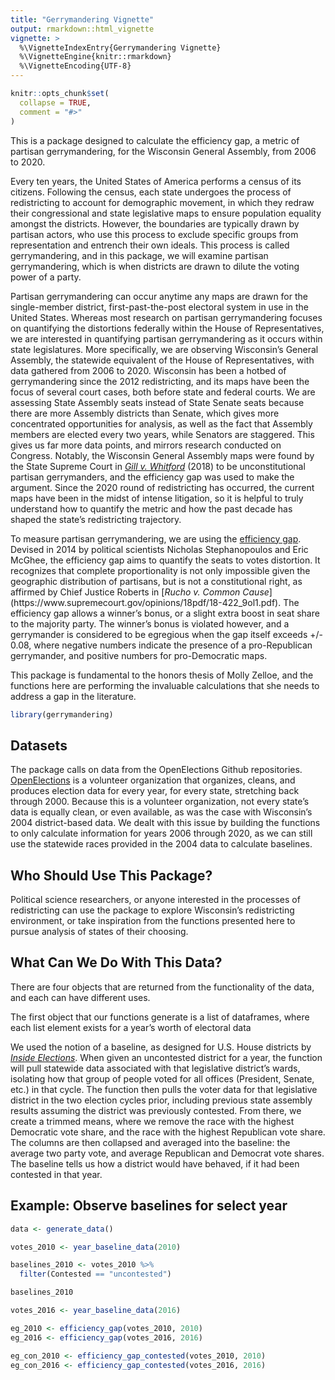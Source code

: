 ```yaml
---
title: "Gerrymandering Vignette"
output: rmarkdown::html_vignette
vignette: >
  %\VignetteIndexEntry{Gerrymandering Vignette}
  %\VignetteEngine{knitr::rmarkdown}
  %\VignetteEncoding{UTF-8}
---
```


```r
knitr::opts_chunk$set(
  collapse = TRUE,
  comment = "#>"
)
```

This is a package designed to calculate the efficiency gap, a metric of partisan gerrymandering, for the Wisconsin General Assembly, from 2006 to 2020. 

Every ten years, the United States of America performs a census of its citizens. Following the census, each state undergoes the process of redistricting to account for demographic movement, in which they redraw their congressional and state legislative maps to ensure population equality amongst the districts. However, the boundaries are typically drawn by partisan actors, who use this process to exclude specific groups from representation and entrench their own ideals. This process is called gerrymandering, and in this package, we will examine partisan gerrymandering, which is when districts are drawn to dilute the voting power of a party. 

Partisan gerrymandering can occur anytime any maps are drawn for the single-member district, first-past-the-post electoral system in use in the United States. Whereas most research on partisan gerrymandering focuses on quantifying the distortions federally within the House of Representatives, we are interested in quantifying partisan gerrymandering as it occurs within state legislatures. More specifically, we are observing Wisconsin's General Assembly, the statewide equivalent of the House of Representatives, with data gathered from 2006 to 2020. Wisconsin has been a hotbed of gerrymandering since the 2012 redistricting, and its maps have been the focus of several court cases, both before state and federal courts. We are assessing State Assembly seats instead of State Senate seats because there are more Assembly districts than Senate, which gives more concentrated opportunities for analysis, as well as the fact that Assembly members are elected every two years, while Senators are staggered. This gives us far more data points, and mirrors research conducted on Congress. Notably, the Wisconsin General Assembly maps were found by the State Supreme Court in [*Gill v. Whitford*](https://www.supremecourt.gov/opinions/17pdf/16-1161_dc8f.pdf) (2018) to be unconstitutional partisan gerrymanders, and the efficiency gap was used to make the argument. Since the 2020 round of redistricting has occurred, the current maps have been in the midst of intense litigation, so it is helpful to truly understand how to quantify the metric and how the past decade has shaped the state's redistricting trajectory. 

To measure partisan gerrymandering, we are using the [efficiency gap](https://chicagounbound.uchicago.edu/cgi/viewcontent.cgi?article=1946&context=public_law_and_legal_theory). Devised in 2014 by political scientists Nicholas Stephanopoulos and Eric McGhee, the efficiency gap aims to quantify the seats to votes distortion. It recognizes that complete proportionality is not only impossible given the geographic distribution of partisans, but is not a constitutional right, as affirmed by Chief Justice Roberts in [*Rucho v. Common Cause*] (https://www.supremecourt.gov/opinions/18pdf/18-422_9ol1.pdf). The efficiency gap allows a winner's bonus, or a slight extra boost in seat share to the majority party. The winner's bonus is violated however, and a gerrymander is considered to be egregious when the gap itself exceeds +/- 0.08, where negative numbers indicate the presence of a pro-Republican gerrymander, and positive numbers for pro-Democratic maps. 

This package is fundamental to the honors thesis of Molly Zelloe, and the functions here are performing the invaluable calculations that she needs to address a gap in the literature. 

```r
library(gerrymandering)
```

## Datasets

The package calls on data from the OpenElections Github repositories. [OpenElections](https://github.com/openelections) is a volunteer organization that organizes, cleans, and produces election data for every year, for every state, stretching back through 2000. Because this is a volunteer organization, not every state's data is equally clean, or even available, as was the case with Wisconsin's 2004 district-based data. We dealt with this issue by building the functions to only calculate information for years 2006 through 2020, as we can still use the statewide races provided in the 2004 data to calculate baselines. 

## Who Should Use This Package?

Political science researchers, or anyone interested in the processes of redistricting can use the package to explore Wisconsin's redistricting environment, or take inspiration from the functions presented here to pursue analysis of states of their choosing. 

## What Can We Do With This Data?

There are four objects that are returned from the functionality of the data, and each can have different uses.

The first object that our functions generate is a list of dataframes, where each list element exists for a year's worth of electoral data

We used the notion of a baseline, as designed for U.S. House districts by [*Inside Elections*](https://www.insideelections.com/news/article/methodology-inside-elections-baseline-by-congressional-district). When given an uncontested district for a year, the function will pull statewide data associated with that legislative district's wards, isolating how that group of people voted for all offices (President, Senate, etc.) in that cycle. The function then pulls the voter data for that legislative district in the two election cycles prior, including previous state assembly results assuming the district was previously contested. From there, we create a trimmed means, where we remove the race with the highest Democratic vote share, and the race with the highest Republican vote share. The columns are then collapsed and averaged into the baseline: the average two party vote, and average Republican and Democrat vote shares. The baseline tells us how a district would have behaved, if it had been contested in that year. 



## Example: Observe baselines for select year

```r
data <- generate_data()

votes_2010 <- year_baseline_data(2010)

baselines_2010 <- votes_2010 %>%
  filter(Contested == "uncontested")

baselines_2010

votes_2016 <- year_baseline_data(2016)

eg_2010 <- efficiency_gap(votes_2010, 2010)
eg_2016 <- efficiency_gap(votes_2016, 2016)

eg_con_2010 <- efficiency_gap_contested(votes_2010, 2010)
eg_con_2016 <- efficiency_gap_contested(votes_2016, 2016)
```

